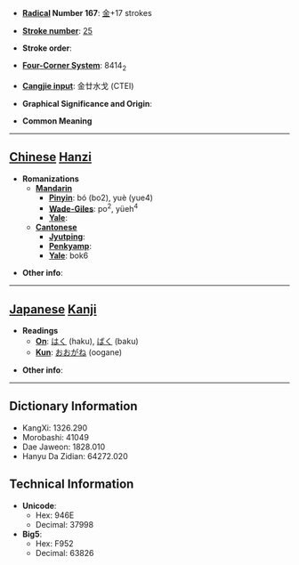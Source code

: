 * '''[[Wiktionary:Chinese radical index| Radical]] Number 167''': [[Wiktionary:Chinese radical index 金|金]]+17 strokes

* '''[[Wiktionary:Chinese total strokes index|Stroke number]]''': [[Wiktionary:Chinese total strokes index 25|25]]

* '''Stroke order''': 

* '''[[Wiktionary:Chinese four corner index|Four-Corner System]]''': 8414<sub>2</sub>

* '''[[Wiktionary:Chinese Cangjie index|Cangjie input]]''': 金廿水戈 (CTEI)

* '''Graphical Significance and Origin''': 

* '''Common Meaning'''

----

== [[Chinese]] [[Hanzi]] ==

* '''Romanizations'''
** '''[[Mandarin]]'''
*** '''[[Pinyin]]''': bó (bo2), yuè (yue4)
*** '''[[Wade-Giles]]''': po<sup>2</sup>, yüeh<sup>4</sup>
*** '''[[Yale]]''': 
** '''[[Cantonese]]'''
*** '''[[Jyutping]]''':
*** '''[[Penkyamp]]''': 
*** '''[[Yale]]''': bok6

* '''Other info''': 

----

== [[Japanese]] [[Kanji]] ==

* '''Readings'''
** '''[[On]]''': [[はく]] (haku), [[ばく]] (baku)
** '''[[Kun]]''': [[おおがね]] (oogane)

* '''Other info''':  

----

== Dictionary Information ==

* KangXi: 1326.290
* Morobashi: 41049
* Dae Jaweon: 1828.010
* Hanyu Da Zidian: 64272.020

== Technical Information ==

* '''Unicode''':
** Hex: 946E
** Decimal: 37998
* '''Big5''':
** Hex: F952
** Decimal: 63826